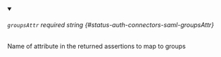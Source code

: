 
<details className="config-field" data-expandable="false" open>
<summary>

###### `groupsAttr` <span className="config-field-required" data-required="false">required</span> <span className="config-field-type">string</span> <span className="config-field-default"></span> <span className="config-field-enum"></span> {#status-auth-connectors-saml-groupsAttr}

Name of attribute in the returned assertions to map to groups

</summary>



</details>
